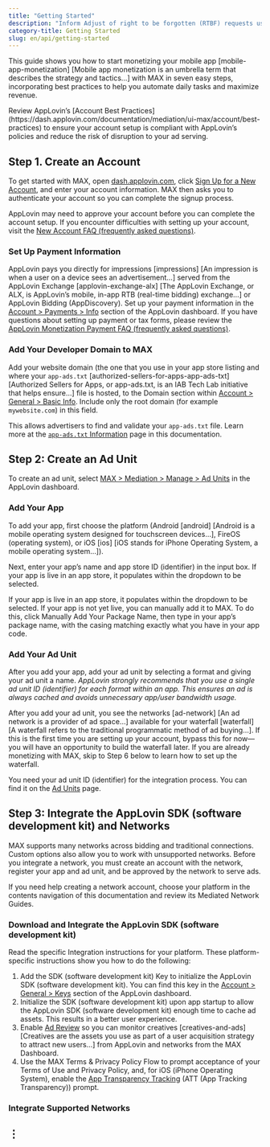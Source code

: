 ```yaml
---
title: "Getting Started"
description: "Inform Adjust of right to be forgotten (RTBF) requests using the GDPR API."
category-title: Getting Started
slug: en/api/getting-started
---
```


This guide shows you how to start <Glossary>monetizing your mobile app [mobile-app-monetization] [Mobile app monetization is an umbrella term that describes the strategy and tactics…]</Glossary> with MAX in seven easy steps, incorporating best practices to help you automate daily tasks and maximize revenue.

<Callout type="important">
Review AppLovin’s [Account Best Practices](https://dash.applovin.com/documentation/mediation/ui-max/account/best-practices) to ensure your account setup is compliant with AppLovin’s policies and reduce the risk of disruption to your ad serving.
</Callout>

## Step 1. Create an Account
To get started with MAX, open [dash.applovin.com](https://dash.applovin.com), click [<UILabel>Sign Up for a New Account</UILabel>](https://dash.applovin.com/signup), and enter your account information. MAX then asks you to authenticate your account so you can complete the signup process.

AppLovin may need to approve your account before you can complete the account setup.
If you encounter difficulties with setting up your account, visit the [New Account <Abbr>FAQ (frequently asked questions)</Abbr>](https://support.applovin.com/hc/en-us/sections/4403763509261-New-Accounts-).

### Set Up Payment Information
AppLovin pays you directly for <Glossary>impressions [impressions] [An impression is when a user on a device sees an advertisement…]</Glossary> served from the <Glossary>AppLovin Exchange [applovin-exchange-alx] [The AppLovin Exchange, or ALX, is AppLovin’s mobile, in-app RTB (real-time bidding) exchange…]</Glossary> or AppLovin Bidding (AppDiscovery).
Set up your payment information in the [<UILabel>Account > Payments > Info</UILabel>](https://dash.applovin.com/o/billing/accounts/) section of the AppLovin dashboard.
If you have questions about setting up payment or tax forms, please review the [AppLovin Monetization Payment <Abbr>FAQ (frequently asked questions)</Abbr>](https://support.applovin.com/hc/en-us/articles/4403801592461-FAQ-AppLovin-Monetization-Payment).

### Add Your Developer Domain to MAX
Add your website domain (the one that you use in your app store listing and where your <Glossary>`app-ads.txt` [authorized-sellers-for-apps-app-ads-txt] [Authorized Sellers for Apps, or app-ads.txt, is an IAB Tech Lab initiative that helps ensure…]</Glossary> file is hosted, to the <UILabel>Domain</UILabel> section within [<UILabel>Account > General > Basic Info</UILabel>](https://dash.applovin.com/o/account#basic_info).
Include only the root domain (for example `mywebsite.com`) in this field.

This allows advertisers to find and validate your `app-ads.txt` file. Learn more at the [`app-ads.txt` Information](https://dash.applovin.com/documentation/mediation/ui-max/account/app-ads-txt-info) page in this documentation.

## Step 2: Create an Ad Unit
To create an ad unit, select [<UILabel>MAX > Mediation > Manage > Ad Units</UILabel>](https://dash.applovin.com/o/mediation/ad_units/) in the AppLovin dashboard.

### Add Your App
To add your app, first choose the platform (<Glossary>Android [android] [Android is a mobile operating system designed for touchscreen devices…]</Glossary>, Fire<Abbr>OS (operating system)</Abbr>, or <Glossary>iOS [ios] [iOS stands for iPhone Operating System, a mobile operating system…]</Glossary>).

Next, enter your app’s name and app store <Abbr>ID (identifier)</Abbr> in the input box. If your app is live in an app store, it populates within the dropdown to be selected.

If your app is live in an app store, it populates within the dropdown to be selected.
If your app is not yet live, you can manually add it to MAX.
To do this, click <UILabel>Manually Add Your Package Name</UILabel>, then type in your app’s package name, with the casing matching exactly what you have in your app code.

### Add Your Ad Unit
After you add your app, add your ad unit by selecting a format and giving your ad unit a name. <em>AppLovin strongly recommends that you use a single ad unit <Abbr>ID (identifier)</Abbr> for each format within an app. This ensures an ad is always cached and avoids unnecessary app/user bandwidth usage.</em>

After you add your ad unit, you see the <Glossary>networks [ad-network] [An ad network is a provider of ad space…]</Glossary> available for your <Glossary>waterfall [waterfall] [A waterfall refers to the traditional programmatic method of ad buying…]</Glossary>.
If this is the first time you are setting up your account, bypass this for now—you will have an opportunity to build the waterfall later.
If you are already monetizing with MAX, skip to Step 6 below to learn how to set up the waterfall.

You need your ad unit <Abbr>ID (identifier)</Abbr> for the integration process.
You can find it on the [<UILabel>Ad Units</UILabel>](https://dash.applovin.com/o/mediation/ad_units/) page.

## Step 3: Integrate the AppLovin <Abbr>SDK (software development kit)</Abbr> and Networks
MAX supports many networks across bidding and traditional connections.
Custom options also allow you to work with unsupported networks.
Before you integrate a network, you must create an account with the network, register your app and ad unit, and be approved by the network to serve ads.

<Callout type="note">
If you need help creating a network account, choose your platform in the contents navigation of this documentation and review its Mediated Network Guides.
</Callout>

### Download and Integrate the AppLovin <Abbr>SDK (software development kit)</Abbr>

Read the specific Integration instructions for your platform.
These platform-specific instructions show you how to do the following:

1. Add the <Abbr>SDK (software development kit)</Abbr> Key to initialize the AppLovin <Abbr>SDK (software development kit)</Abbr>.
   You can find this key in the [<UILabel>Account > General > Keys</UILabel>](https://dash.applovin.com/o/account#keys) section of the AppLovin dashboard.
1. Initialize the <Abbr>SDK (software development kit)</Abbr> upon app startup to allow the AppLovin <Abbr>SDK (software development kit)</Abbr> enough time to cache ad assets.
   This results in a better user experience.
1. Enable [Ad Review](https://dash.applovin.com/documentation/mediation/ad-review/creative-review) so you can monitor <Glossary>creatives [creatives-and-ads] [Creatives are the assets you use as part of a user acquisition strategy to attract new users…]</Glossary> from AppLovin and networks from the MAX Dashboard.
1. Use the MAX Terms & Privacy Policy Flow to prompt acceptance of your Terms of Use and Privacy Policy, and, for <Abbr>iOS (iPhone Operating System)</Abbr>, enable the [App Transparency Tracking](https://developer.apple.com/documentation/apptrackingtransparency) (<Abbr>ATT (App Tracking Transparency)</Abbr>) prompt.

### Integrate Supported Networks

## ⋮

